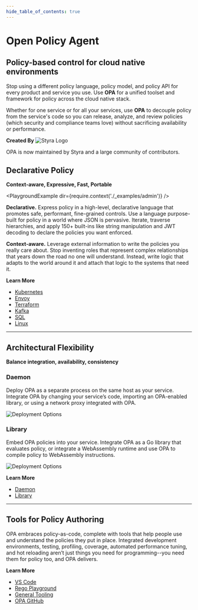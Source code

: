 ```yaml
---
hide_table_of_contents: true
---
```





<div
  style={{
    backgroundColor: '#e6f4ff', // light blue
    padding: '4rem 2rem',
    textAlign: 'center',
    color: '#003366',
    marginBottom: "2rem",
  }}
>
  <h1 style={{ fontSize: '3rem', marginBottom: '0.5rem' }}>
    Open Policy Agent
  </h1>

  <h2
    style={{
      fontWeight: 'normal',
      color: '#444',
      marginTop: 0,
      fontSize: '1.5rem',
    }}
  >
    Policy-based control for cloud native environments
  </h2>

  <p style={{ fontSize: '1.1rem', maxWidth: '700px', margin: '1rem auto' }}>
    Stop using a different policy language, policy model, and policy API for every product and service you use.
    Use <strong>OPA</strong> for a unified toolset and framework for policy across the cloud native stack.
  </p>

  <p style={{ fontSize: '1.1rem', maxWidth: '700px', margin: '1rem auto' }}>
    Whether for one service or for all your services, use <strong>OPA</strong> to decouple policy
    from the service's code so you can release, analyze, and review policies (which
    security and compliance teams love) without sacrificing availability or
    performance.
  </p>

  <p
    style={{
      display: 'flex',
      alignItems: 'center',
      justifyContent: 'center',
      gap: '0.5rem',
      flexWrap: 'wrap',
      textAlign: 'center',
    }}
  >
    <strong>Created By</strong>
    <img
      src={require('./assets/styra.png').default}
      alt="Styra Logo"
      style={{ width: '6rem' }}
    />
  </p>

  <p style={{ fontSize: '0.9rem', color: '#555', marginTop: '1rem' }}>
    OPA is now maintained by Styra and a large community of contributors.
  </p>
</div>

## Declarative Policy

**Context-aware, Expressive, Fast, Portable**


<PlaygroundExample dir={require.context('./_examples/admin')} />


**Declarative.** Express policy in a high-level, declarative language that promotes safe, performant, fine-grained controls. Use a language purpose-built for policy in a world where JSON is pervasive. Iterate, traverse hierarchies, and apply 150+ built-ins like string manipulation and JWT decoding to declare the policies you want enforced.

**Context-aware.** Leverage external information to write the policies you really care about. Stop inventing roles that represent complex relationships that years down the road no one will understand. Instead, write logic that adapts to the world around it and attach that logic to the systems that need it.

**Learn More**

- [Kubernetes](./docs/latest/kubernetes-introduction/)
- [Envoy](./docs/latest/envoy-introduction/)
- [Terraform](./docs/latest/terraform/)
- [Kafka](./docs/latest/kafka-authorization/)
- [SQL](https://blog.openpolicyagent.org/write-policy-in-opa-enforce-policy-in-sql-d9d24db93bf4)
- [Linux](./docs/latest/ssh-and-sudo-authorization/)

---

## Architectural Flexibility

**Balance integration, availability, consistency**

<SideBySideContainer>
  <SideBySideColumn>
    <h3>Daemon</h3>
    <p>
      Deploy OPA as a separate process on the same host as your service. Integrate
      OPA by changing your service’s code, importing an OPA-enabled library, or
      using a network proxy integrated with OPA.
    </p>
    <img src={require('./assets/deployment/daemon.png').default}
      alt="Deployment Options"
      style={{ display: 'block', margin: "0 auto", maxWidth: '15rem', height: 'auto' }} />
  </SideBySideColumn>
  <SideBySideColumn>
    <h3>Library</h3>
    <p>Embed OPA policies into your service. Integrate OPA as a Go library that evaluates policy, or integrate a WebAssembly runtime and use OPA to compile policy to WebAssembly instructions.</p>
    <img src={require('./assets/deployment/library.png').default}
      alt="Deployment Options"
      style={{ display: 'block', margin: "0 auto", maxWidth: '15rem', height: 'auto' }} />
  </SideBySideColumn>
</SideBySideContainer>

**Learn More**

- [Daemon](./docs/latest/deployments/)
- [Library](./docs/latest/integration/#integrating-with-the-go-api)

---

## Tools for Policy Authoring


<div style={{ display: 'flex', flexWrap: 'wrap', gap: '20px', justifyContent: 'center' }}>
<ImageCard
  item={{
    image: require('./assets/uis/playground.png').default,
    title: 'Rego Playground for Policy Sharing',
    note: 'Share and test policies in an interactive playground.',
    link: 'https://play.openpolicyagent.org/',
    link_text: 'Open Playground',
  }}
/>
<ImageCard
  item={{
    image: require('./assets/uis/vscode.png').default,
    title: 'VS Code for Policy Authoring',
    note: 'Author policies with syntax highlighting and IntelliSense.',
    link: 'https://marketplace.visualstudio.com/items?itemName=tsandall.opa',
    link_text: 'Get VS Code Extension',
  }}
/>
<ImageCard
  item={{
    image: require('./assets/uis/cli.png').default,
    title: 'CLI and REPL for complete control',
    note: 'Use the command line interface and REPL for advanced policy management.',
    link: '/docs/latest/#running-opa',
    link_text: 'Learn More',
  }}
/>
</div>

OPA embraces policy-as-code, complete with tools that help people use and understand the policies they put in place. Integrated development environments, testing, profiling, coverage, automated performance tuning, and hot reloading aren’t just things you need for programming--you need them for policy too, and OPA delivers.

**Learn More**

- [VS Code](https://marketplace.visualstudio.com/items?itemName=tsandall.opa)
- [Rego Playground](https://play.openpolicyagent.org/)
- [General Tooling](./docs/latest/#running-opa)
- [OPA GitHub](https://github.com/open-policy-agent)
